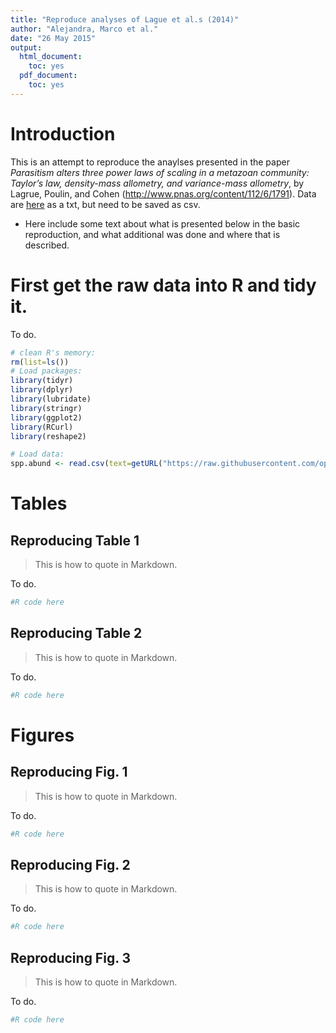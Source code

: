 ```yaml
---
title: "Reproduce analyses of Lague et al.s (2014)"
author: "Alejandra, Marco et al."
date: "26 May 2015"
output:
  html_document:
    toc: yes
  pdf_document:
    toc: yes
---
```


# Introduction

This is an attempt to reproduce the anaylses presented in the paper *Parasitism alters three power laws of scaling in a metazoan community: Taylor’s law, density-mass allometry, and variance-mass allometry*, by Lagrue, Poulin, and Cohen ([http://www.pnas.org/content/112/6/1791](http://www.pnas.org/content/112/6/1791)). Data are [here](http://www.pnas.org/content/suppl/2014/12/30/1422475112.DCSupplemental/pnas.1422475112.sd01.txt) as a txt, but need to be saved as csv.

* Here include some text about what is presented below in the basic reproduction, and what additional was done and where that is described.

# First get the raw data into R and tidy it.

To do.

```r
# clean R's memory:
rm(list=ls())
# Load packages:
library(tidyr)
library(dplyr)
library(lubridate)
library(stringr)
library(ggplot2)
library(RCurl)
library(reshape2)

# Load data:
spp.abund <- read.csv(text=getURL("https://raw.githubusercontent.com/opetchey/RREEBES/master/Beninca_etal_2008_Nature/data/species_abundances_original.csv"), skip=7, header=T)
```

# Tables

## Reproducing Table 1

> This is how to quote in Markdown.

To do.

```r
#R code here
```

## Reproducing Table 2

> This is how to quote in Markdown.

To do.

```r
#R code here
```

# Figures

## Reproducing Fig. 1

> This is how to quote in Markdown.

To do.

```r
#R code here
```

## Reproducing Fig. 2

> This is how to quote in Markdown.

To do.

```r
#R code here
```

## Reproducing Fig. 3

> This is how to quote in Markdown.

To do.

```r
#R code here
```